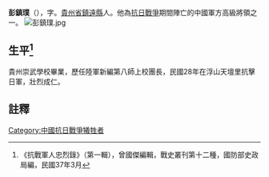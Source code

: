 '''彭鎮璞'''（{{bd|1910年|7月|1939年|1月|}}），字。[[貴州省|貴州省]][[鎮遠縣|鎮遠縣]]人。他為[[抗日戰爭|抗日戰爭]]期間陣亡的中國軍方高級將領之一。
[[File:彭鎮璞.jpg|thumb]]

== 生平<ref>《抗戰軍人忠烈錄》（第一輯），曾國傑編輯，戰史叢刊第十二種，國防部史政局編，民國37年3月</ref> ==
貴州崇武學校畢業，歷任陸軍新編第八師上校團長，民國28年在浮山天壇里抗擊日軍，壯烈成仁。
==註釋==
{{reflist}}
[[Category:中國抗日戰爭犧牲者|Category:中國抗日戰爭犧牲者]]